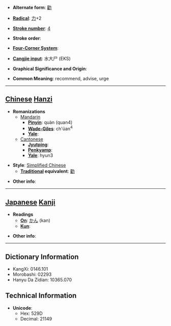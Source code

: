 * '''Alternate form''': [[勸]]

* '''[[Wiktionary:Chinese radical index| Radical]]''': [[Wiktionary:Chinese radical index 力|力]]+2

* '''[[Wiktionary:Chinese total strokes index|Stroke number]]''': [[Wiktionary:Chinese total strokes index 4|4]]

* '''Stroke order''': 

* '''[[Wiktionary:Chinese four corner index|Four-Corner System]]''': 

* '''[[Wiktionary:Chinese Cangjie index|Cangjie input]]''': 水大尸 (EKS)

* '''Graphical Significance and Origin''': 

* '''Common Meaning''': recommend, advise, urge

----

== [[Chinese]] [[Hanzi]] ==

* '''Romanizations'''
** [[Mandarin]]
*** '''[[Pinyin]]''': quàn (quan4)
*** '''[[Wade-Giles]]''': ch'üan<sup>4</sup>
*** '''[[Yale]]''': 
**[[Cantonese]]
***'''[[Jyutping]]''':
***'''[[Penkyamp]]''': 
***'''[[Yale]]''': hyun3

* '''Style''': [[Simplified Chinese]] 
** '''[[Traditional Chinese|Traditional]] equivalent''': [[勸]]

* '''Other info''': 

----

== [[Japanese]] [[Kanji]] ==

* '''Readings'''
** '''[[On]]''': [[かん]] (kan)
** '''[[Kun]]''': 

* '''Other info''':  

----

== Dictionary Information ==

* KangXi: 0146.101
* Morobashi: 02293
* Hanyu Da Zidian: 10365.070

== Technical Information ==

* '''Unicode''':
** Hex: 529D
** Decimal: 21149